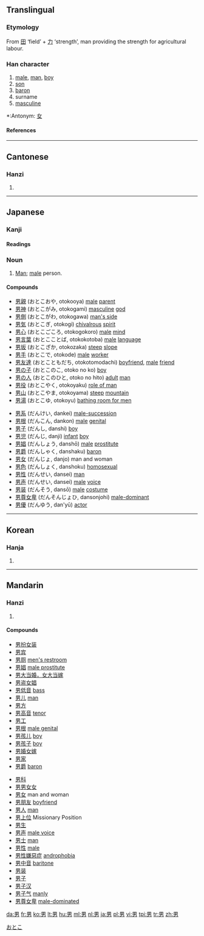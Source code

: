 ==Translingual==
===Etymology===
From [[田]] ‘field’ + [[力]] ‘strength’, man providing the strength for agricultural labour.
===Han character===
{{Han char|rn=102|rad=田|as=02|sn=7|four=6042<sub>7</sub>|canj=田大尸 (WKS)|ids=⿱[[田]][[力]]}}
# [[male]], [[man]], [[boy]]
# [[son]]
# [[baron]]
# surname
# [[masculine]]


*:Antonym: [[女]]
====References====
{{Han ref|kx=0759.020|dkj=21730|dj=1169.020|hdz=42529.050|uh=7537|ud=30007|bh=A86B|bd=43115}}
----

==Cantonese==
===Hanzi===
{{yue-hanzi|jyut=|y=naam4}}
# {{defn|Cantonese}}
----
== Japanese ==
[[Category:1000_Japanese_basic_words|おとこ]]
=== Kanji ===
{{ja-kanji|grade=1|rs=田02}}
====Readings====
{{ja-readings|on=[[だん]] (dan), [[なん]] (nan)|kun=[[おとこ]] (otoko), [[お]] (o)}}

=== Noun ===
{{ja-noun|k|count=|hira=おとこ|rom=otoko}}
# [[Man]]; [[male]] person.

====Compounds====
{{top2}}
*[[男親]] (おとこおや, otokooya) [[male]] [[parent]]
*[[男神]] (おとこがみ, otokogami) [[masculine]] [[god]]
*[[男側]] (おとこがわ, otokogawa) [[man's side]]
*[[男気]] (おとこぎ, otokogi) [[chivalrous]] [[spirit]]
*[[男心]] (おとこごころ, otokogokoro) [[male]] [[mind]]
*[[男言葉]] (おとこことば, otokokotoba) [[male]] [[language]]
*[[男坂]] (おとこざか, otokozaka) [[steep]] [[slope]]
*[[男手]] (おとこで, otokode) [[male]] [[worker]]
*[[男友達]] (おとこともだち, otokotomodachi) [[boyfriend]], [[male]] [[friend]]
*[[男の子]] (おとこのこ, otoko no ko) [[boy]]
*[[男の人]] (おとこのひと, otoko no hito) [[adult]] [[man]]
*[[男役]] (おとこやく, otokoyaku) [[role of man]]
*[[男山]] (おとこやま, otokoyama) [[steep]] [[mountain]]
*[[男湯]] (おとこゆ, otokoyu) [[bathing room for men]]
{{mid2}}
*[[男系]] (だんけい, dankei) [[male-succession]]
*[[男根]] (だんこん, dankon) [[male]] [[genital]]
*[[男子]] (だんし, danshi) [[boy]]
*[[男児]] (だんじ, danji) [[infant]] [[boy]]
*[[男娼]] (だんしょう, danshō) [[male]] [[prostitute]]
*[[男爵]] (だんしゃく, danshaku) [[baron]]
*[[男女]] (だんじょ, danjo) man and woman
*[[男色]] (だんしょく, danshoku) [[homosexual]]
*[[男性]] (だんせい, dansei) [[man]]
*[[男声]] (だんせい, dansei) [[male]] [[voice]]
*[[男装]] (だんそう, dansō) [[male]] [[costume]]
*[[男尊女卑]] (だんそんじょひ, dansonjohi) [[male-dominant]]
*[[男優]] (だんゆう, dan'yū) [[actor]]
{{bottom}}
----

==Korean==
===Hanja===
{{ko-hanja|hangeul=남|eumhun=사내|rv=nam|mr=nam|y=nam}}
# {{defn|Korean}}






----
==Mandarin==
===Hanzi===
{{cmn-hanzi|pin=[[nán]] ([[nan2]])|wg=nan<sup>2</sup>}}
# {{defn|Mandarin}}

====Compounds====
{{top}}
*[[男扮女装]]
*[[男宾]]
*[[男厕]] [[men's restroom]]
*[[男娼]] [[male prostitute]]
*[[男大当婚，女大当嫁]]
*[[男盗女娼]]
*[[男低音]] [[bass]]
*[[男儿]] [[man]]
*[[男方]] 
*[[男高音]] [[tenor]]
*[[男工]] 
*[[男根]] [[male genital]]
*[[男孩儿]] [[boy]]
*[[男孩子]] [[boy]]
*[[男婚女嫁]]
*[[男家]] 
*[[男爵]] [[baron]]
{{mid}}
*[[男科]]
*[[男男女女]]
*[[男女]] man and woman
*[[男朋友]] [[boyfriend]]
*[[男人]] [[man]]
*[[男上位]] Missionary Position
*[[男生]]
*[[男声]] [[male voice]]
*[[男士]] [[man]]
*[[男性]] [[male]]
*[[男性嫌惡症]] [[androphobia]]
*[[男中音]] [[baritone]] 
*[[男装]]
*[[男子]]
*[[男子汉]]
*[[男子气]] [[manly]]
*[[男尊女卑]] [[male-dominated]]
{{bottom}}

[[da:男]]
[[fr:男]]
[[ko:男]]
[[lt:男]]
[[hu:男]]
[[ml:男]]
[[nl:男]]
[[ja:男]]
[[pl:男]]
[[vi:男]]
[[tpi:男]]
[[tr:男]]
[[zh:男]]